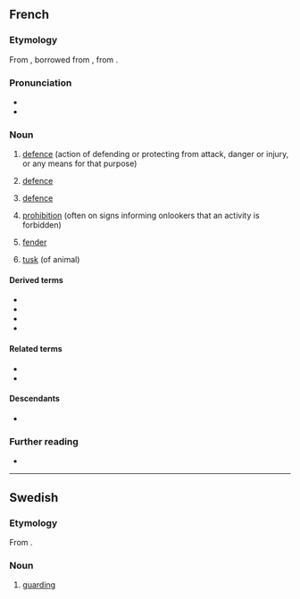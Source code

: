 {{also|defense}}

==French==
{{wikipedia|lang=fr}}

===Etymology===
From {{inh|fr|fro|-}}, borrowed from {{bor|fr|LL.|defensa}}, from {{der|fr|la|defendo}}.

===Pronunciation===
* {{fr-IPA}}
* {{audio|fr|Fr-défense.ogg|Audio}}

===Noun===
{{fr-noun|f}}

# [[defence]] (action of defending or protecting from attack, danger or injury, or any means for that purpose)
# {{lb|fr|legal}} [[defence]]
# {{lb|fr|sports}} [[defence]]
# [[prohibition]] (often on signs informing onlookers that an activity is forbidden)
#: {{ux|fr|'''défense''' de fumer|'''no''' smoking}}
#: {{ux|fr|'''défense''' de stationner|'''no''' parking}}
# {{lb|fr|nautical}} [[fender]]
# [[tusk]] (of animal)

====Derived terms====
* {{l|fr|La Défense}}
* {{l|fr|la meilleure défense, c'est l'attaque}}
* {{l|fr|légitime défense}}
* {{l|fr|prendre la défense}}

====Related terms====
* {{l|fr|défendre}}
* {{l|fr|défenseur}}

====Descendants====
* {{desc|tr|defans}}

===Further reading===
* {{R:TLFi}}

----

==Swedish==

===Etymology===
From {{der|sv|fr|défense}}.

===Noun===
{{sv-noun|c}}

# {{lb|sv|medicine}} [[guarding]]